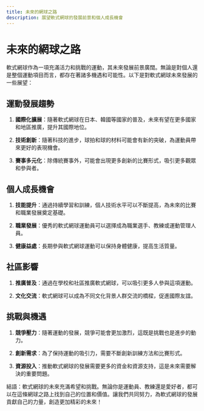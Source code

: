 ```yaml
---
title: 未來的網球之路
description: 展望軟式網球的發展前景和個人成長機會
---
```


# 未來的網球之路

軟式網球作為一項充滿活力和挑戰的運動，其未來發展前景廣闊。無論是對個人還是整個運動項目而言，都存在著諸多機遇和可能性。以下是對軟式網球未來發展的一些展望：

## 運動發展趨勢

1. **國際化擴展**：隨著軟式網球在日本、韓國等國家的普及，未來有望在更多國家和地區推廣，提升其國際地位。

2. **技術創新**：隨著科技的進步，球拍和球的材料可能會有新的突破，為運動員帶來更好的表現機會。

3. **賽事多元化**：除傳統賽事外，可能會出現更多創新的比賽形式，吸引更多觀眾和參與者。

## 個人成長機會

1. **技能提升**：通過持續學習和訓練，個人技術水平可以不斷提高，為未來的比賽和職業發展奠定基礎。

2. **職業發展**：優秀的軟式網球運動員可以選擇成為職業選手、教練或運動管理人員。

3. **健康益處**：長期參與軟式網球運動可以保持身體健康，提高生活質量。

## 社區影響

1. **推廣普及**：通過在學校和社區推廣軟式網球，可以吸引更多人參與這項運動。

2. **文化交流**：軟式網球可以成為不同文化背景人群交流的橋樑，促進國際友誼。

## 挑戰與機遇

1. **競爭壓力**：隨著運動的發展，競爭可能會更加激烈，這既是挑戰也是進步的動力。

2. **創新需求**：為了保持運動的吸引力，需要不斷創新訓練方法和比賽形式。

3. **資源投入**：推動軟式網球的發展需要更多的資金和資源支持，這是未來需要解決的重要問題。

結語：軟式網球的未來充滿希望和挑戰。無論你是運動員、教練還是愛好者，都可以在這條網球之路上找到自己的位置和價值。讓我們共同努力，為軟式網球的發展貢獻自己的力量，創造更加精彩的未來！
